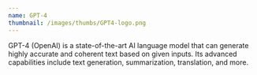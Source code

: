 ```yaml
---
name: GPT-4
thumbnail: /images/thumbs/GPT4-logo.png
---
```


GPT-4 (OpenAI) is a state-of-the-art AI language model that can generate highly accurate and coherent text based on given inputs. Its advanced capabilities include text generation, summarization, translation, and more.
